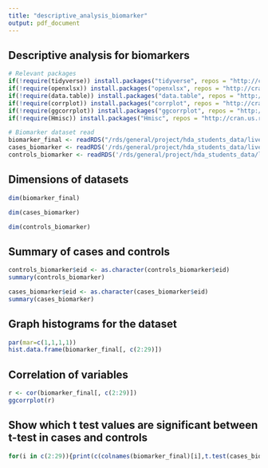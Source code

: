 ```yaml
---
title: "descriptive_analysis_biomarker"
output: pdf_document
---
```


## Descriptive analysis for biomarkers 
```r
# Relevant packages
if(!require(tidyverse)) install.packages("tidyverse", repos = "http://cran.us.r-project.org")
if(!require(openxlsx)) install.packages("openxlsx", repos = "http://cran.us.r-project.org")
if(!require(data.table)) install.packages("data.table", repos = "http://cran.us.r-project.org")
if(!require(corrplot)) install.packages("corrplot", repos = "http://cran.us.r-project.org")
if(!require(ggcorrplot)) install.packages("ggcorrplot", repos = "http://cran.us.r-project.org")
if(!require(Hmisc)) install.packages("Hmisc", repos = "http://cran.us.r-project.org")

# Biomarker dataset read
biomarker_final <- readRDS("/rds/general/project/hda_students_data/live/Group7/General/Sarvesh/Data/biomarker_final.rds")
cases_biomarker <- readRDS('/rds/general/project/hda_students_data/live/Group7/General/Sarvesh/Data/cases_biomarker.rds')
controls_biomarker <- readRDS('/rds/general/project/hda_students_data/live/Group7/General/Sarvesh/Data/controls_biomarker.rds')
```

## Dimensions of datasets
```r
dim(biomarker_final)
```

```r
dim(cases_biomarker)
```

```r
dim(controls_biomarker)
```


## Summary of cases and controls
```r
controls_biomarker$eid <- as.character(controls_biomarker$eid)
summary(controls_biomarker)
```

```r
cases_biomarker$eid <- as.character(cases_biomarker$eid)
summary(cases_biomarker)
```


## Graph histograms for the dataset
```r
par(mar=c(1,1,1,1))
hist.data.frame(biomarker_final[, c(2:29)])
```


## Correlation of variables
```r
r <- cor(biomarker_final[, c(2:29)])
ggcorrplot(r)
```


## Show which t test values are significant between t-test in cases and controls
```r
for(i in c(2:29)){print(c(colnames(biomarker_final)[i],t.test(cases_biomarker[,i],controls_biomarker[,i])$p.value < 0.05))}
```
